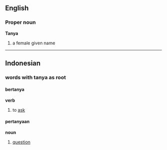 ==English==
===Proper noun===
'''Tanya'''

# a female given name

----

==Indonesian==

===words with '''tanya''' as root===

====bertanya====
'''verb'''

# to [[ask]]


====pertanyaan====
'''noun'''

# [[question]]
